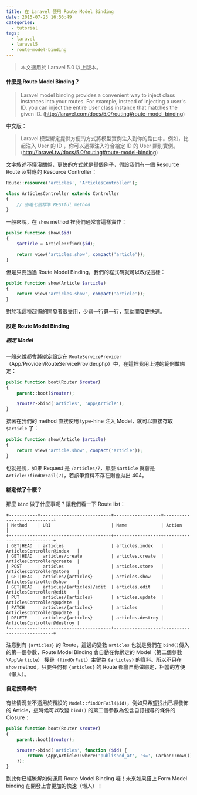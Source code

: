 ```yaml
---
title: 在 Laravel 使用 Route Model Binding
date: 2015-07-23 16:56:49
categories:
  - tutorial
tags:
  - laravel
  - laravel5
  - route-model-binding
---
```


> 本文適用於 Laravel 5.0 以上版本。

#### 什麼是 Route Model Binding？

> Laravel model binding provides a convenient way to inject class instances into your routes. For example, instead of injecting a user's ID, you can inject the entire User class instance that matches the given ID.
> (http://laravel.com/docs/5.0/routing#route-model-binding)

<!-- more -->

中文版：

> Laravel 模型綁定提供方便的方式將模型實例注入到你的路由中。例如，比起注入 User 的 ID ，你可以選擇注入符合給定 ID 的 User 類別實例。
> (http://laravel.tw/docs/5.0/routing#route-model-binding)

文字敘述不懂沒關係，更快的方式就是舉個例子，假設我們有一個 Resource Route 及對應的 Resource Controller：

```php
Route::resource('articles', 'ArticlesController');
```

```php
class ArticlesController extends Controller
{
    // 省略七個標準 RESTful method
}
```

一般來說，在 `show` method 裡我們通常會這樣實作：

```php
public function show($id)
{
    $article = Article::find($id);

    return view('articles.show', compact('article'));
}
```

但是只要透過 Route Model Binding，我們的程式碼就可以改成這樣：

```php
public function show(Article $article)
{
    return view('articles.show', compact('article'));
}
```

對於我這種超懶的開發者很受用，少寫一行算一行，幫助開發更快速。

#### 設定 Route Model Binding

##### 綁定 Model

一般來說都會將綁定設定在 `RouteServiceProvider`（App/Provider/RouteServiceProvider.php）中，在這裡我用上述的範例做綁定：

```php
public function boot(Router $router)
{
    parent::boot($router);

    $router->bind('articles', 'App\Article');
}
```

接著在我們的 method 直接使用 type-hine 注入 Model，就可以直接存取 `$article` 了：

```php
public function show(Article $article)
{
    return view('article.show', compact('article'));
}
```

也就是說，如果 Request 是 `/articles/7`，那麼 `$article` 就會是 `Article::findOrFail(7)`，若該筆資料不存在則會拋出 404。

#### 綁定做了什麼？

那麼 `bind` 做了什麼事呢？讓我們看一下 Route list：

```
+-----------+---------------------------+------------------+----------------------------+
| Method    | URI                       | Name             | Action                     |
+-----------+---------------------------+------------------+----------------------------+
| GET|HEAD  | articles                  | articles.index   | ArticlesController@index   |
| GET|HEAD  | articles/create           | articles.create  | ArticlesController@create  |
| POST      | articles                  | articles.store   | ArticlesController@store   |
| GET|HEAD  | articles/{articles}       | articles.show    | ArticlesController@show    |
| GET|HEAD  | articles/{articles}/edit  | articles.edit    | ArticlesController@edit    |
| PUT       | articles/{articles}       | articles.update  | ArticlesController@update  |
| PATCH     | articles/{articles}       | articles         | ArticlesController@update  |
| DELETE    | articles/{articles}       | articles.destroy | ArticlesController@destroy |
+-----------+---------------------------+------------------+----------------------------+
```

注意到有 `{articles}` 的 Route，這邊的變數 `articles` 也就是我們在 `bind()`傳入的第一個參數，Route Model Binding 會自動在你綁定的 Model（第二個參數 `\App\Article`） 搜尋（`findOrFail`）主鍵為 `{articles}` 的資料。所以不只在 `show` method，只要任何有 `{articles}` 的 Route 都會自動做綁定，相當的方便（懶人）。

#### 自定搜尋條件

有些情況並不適用於預設的 `Model::findOrFail($id)`，例如只希望找出已經發佈的 Article，這時候可以改變 `bind()` 的第二個參數為包含自訂搜尋的條件的 Closure：

```php
public function boot(Router $router)
{
    parent::boot($router);

    $router->bind('articles', function ($id) {
        return \App\Article::where('published_at', '<=', Carbon::now())->findOrFail($id);
    });
}
```

到此你已經瞭解如何運用 Route Model Binding 囉！未來如果搭上 Form Model binding 在開發上會更加的快速（懶人）！
